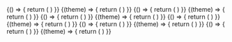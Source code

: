 
<ExampleVrt>
  {() => {
    return (
      <React.Fragment>
        <p-button-icon />
        <p-button-icon disabled="true" />
        <p-button-icon loading="true" />
      </React.Fragment>
    )
  }}
</ExampleVrt>

<ExampleVrt theme="dark">
  {(theme) => {
    return (
      <React.Fragment>
        <p-button-icon theme={theme} />
        <p-button-icon theme={theme} disabled="true" />
        <p-button-icon theme={theme} loading="true" />
      </React.Fragment>
    )
  }}
</ExampleVrt>

<ExampleVrt>
  {() => {
    return (
      <React.Fragment>
        <p-button-icon variant="ghost" />
        <p-button-icon variant="ghost" disabled="true" />
        <p-button-icon variant="ghost" loading="true" />
      </React.Fragment>
    )
  }}
</ExampleVrt>

<ExampleVrt theme="dark">
  {(theme) => {
    return (
      <React.Fragment>
        <p-button-icon variant="ghost" theme={theme} />
        <p-button-icon variant="ghost" theme={theme} disabled="true" />
        <p-button-icon variant="ghost" theme={theme} loading="true" />
      </React.Fragment>
    )
  }}
</ExampleVrt>

<ExampleVrt>
  {() => {
    return (
      <React.Fragment>
        <p-button-icon variant="transparent" />
        <p-button-icon variant="transparent" disabled="true" />
        <p-button-icon variant="transparent" loading="true" />
      </React.Fragment>
    )
  }}
</ExampleVrt>

<ExampleVrt theme="dark">
  {(theme) => {
    return (
      <React.Fragment>
        <p-button-icon variant="transparent" theme={theme} />
        <p-button-icon variant="transparent" theme={theme} disabled="true" />
        <p-button-icon variant="transparent" theme={theme} loading="true" />
      </React.Fragment>
    )
  }}
</ExampleVrt>






<ExampleVrt>
  {() => {
    return (
      <React.Fragment>
        <p-button-icon href="/lorem/ipsum" />
        <p-button-icon href="/lorem/ipsum" disabled="true" />
        <p-button-icon href="/lorem/ipsum" loading="true" />
      </React.Fragment>
    )
  }}
</ExampleVrt>

<ExampleVrt theme="dark">
  {(theme) => {
    return (
      <React.Fragment>
        <p-button-icon href="/lorem/ipsum" theme={theme} />
        <p-button-icon href="/lorem/ipsum" theme={theme} disabled="true" />
        <p-button-icon href="/lorem/ipsum" theme={theme} loading="true" />
      </React.Fragment>
    )
  }}
</ExampleVrt>

<ExampleVrt>
  {() => {
    return (
      <React.Fragment>
        <p-button-icon href="/lorem/ipsum" variant="ghost" />
        <p-button-icon href="/lorem/ipsum" variant="ghost" disabled="true" />
        <p-button-icon href="/lorem/ipsum" variant="ghost" loading="true" />
      </React.Fragment>
    )
  }}
</ExampleVrt>

<ExampleVrt theme="dark">
  {(theme) => {
    return (
      <React.Fragment>
        <p-button-icon href="/lorem/ipsum" variant="ghost" theme={theme} />
        <p-button-icon href="/lorem/ipsum" variant="ghost" theme={theme} disabled="true" />
        <p-button-icon href="/lorem/ipsum" variant="ghost" theme={theme} loading="true" />
      </React.Fragment>
    )
  }}
</ExampleVrt>

<ExampleVrt>
  {() => {
    return (
      <React.Fragment>
        <p-button-icon href="/lorem/ipsum" variant="transparent" />
        <p-button-icon href="/lorem/ipsum" variant="transparent" disabled="true" />
        <p-button-icon href="/lorem/ipsum" variant="transparent" loading="true" />
      </React.Fragment>
    )
  }}
</ExampleVrt>

<ExampleVrt theme="dark">
  {(theme) => {
    return (
      <React.Fragment>
        <p-button-icon href="/lorem/ipsum" variant="transparent" theme={theme} />
        <p-button-icon href="/lorem/ipsum" variant="transparent" theme={theme} disabled="true" />
        <p-button-icon href="/lorem/ipsum" variant="transparent" theme={theme} loading="true" />
      </React.Fragment>
    )
  }}
</ExampleVrt>

